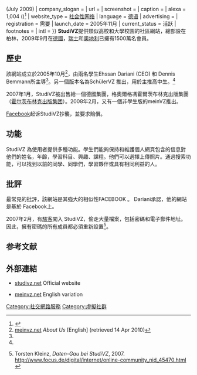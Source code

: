 {{Infobox Dotcom company
| company_name     = StudiVZ
| company_logo     = 
| company_type     = [[私人公司|私人]]
| foundation       = [[德国|德国]]<br>(2005年10月)
| founder          = Ehssan Dariani (CEO) & Dennis Bemmann
| location         = [[德国|德国]][[柏林|柏林]]
| revenue          = ?
| operating_income = 
| net_income       = 
| num_employees    = 超过200人<ref name="factsheet">{{Cite web |url=http://www.studivz.net/l/about_us/1 |title=studiVZ {{!}} Über uns<!-- Bot generated title --> |accessdate=2011-06-30 |archive-date=2011-06-21 |archive-url=https://web.archive.org/web/20110621052410/http://www.studivz.net/l/about_us/1 |dead-url=no }}</ref> (July 2009)
| company_slogan   = 
| url              = {{URL|http://www.studivz.net/}}
| screenshot       = 
| caption          = 
| alexa            = {{decrease}} 1,004 ({{As of|2011|06|alt=June 2011}})<ref name="alexa">{{cite web |url=http://www.alexa.com/siteinfo/studivz.net |title=StudiVZ.net — Site Info from Alexa |work=Alexa |accessdate=June 4, 2011 |postscript=<!--None--> |archive-date=2011-09-30 |archive-url=https://web.archive.org/web/20110930185520/http://www.alexa.com/siteinfo/studivz.net |dead-url=no }}</ref>
| website_type     = [[社会性网络|社会性网络]]
| language         = [[德语|德语]]
| advertising      = 
| registration     = 需要
| launch_date      = 2005年11月
| current_status   = 活跃
| footnotes        = 
| intl             = 
}}
'''StudiVZ'''提供類似高校和大學校園的社區網站，總部設在柏林，2009年9月在[[德國|德國]]，[[瑞士|瑞士]]和[[奧地利|奧地利]]已擁有1500萬名會員。

==歷史==
該網站成立於2005年10月<ref name=vznets>[http://www.meinvz.net/l/about_us/1/ meinvz.net] {{Wayback|url=http://www.meinvz.net/l/about_us/1/ |date=20110716234405 }} ''About Us'' [English] (retrieved 14 Apr 2010)</ref>，由兩名學生Ehssan Dariani (CEO) 和 Dennis Bemmann所主導<ref name="factsheet"/>。另一個版本名為SchülerVZ 推出，用於主推高中生。<ref name="factsheet" />

2007年1月，StudiVZ被出售給一個德國集團，格奧爾格馮霍爾茨布林克出版集團（[[霍尔茨布林克出版集团|霍尔茨布林克出版集团]]）。2008年2月，又有一個非學生版的meinVZ推出。

[[Facebook|Facebook]]起诉StudiVZ抄襲，並要求賠償。 

==功能==
StudiVZ 為使用者提供多種功能。學生們能夠保持和維護個人網頁包含的信息對他們的姓名，年齡，學習科目、興趣、課程。他們可以選擇上傳照片。通過搜索功能，可以找到以前的同學、同學們，學習夥伴或具有相同利益的人。

==批評==
最常見的批評，該網站是其強大的相似性FACEBOOK 。 Dariani承認，他的網站是基於 Facebook上。

2007年2月，有[[駭客|駭客]]闖入 StudiVZ，偷走大量檔案，包括密碼和電子郵件地址。因此，擁有密碼的所有成員都必須重新設置<ref>{{de icon}} Torsten Kleinz, ''Daten-Gau bei StudiVZ'', 2007. http://www.focus.de/digital/internet/online-community_nid_45470.html {{Wayback|url=http://www.focus.de/digital/internet/online-community_nid_45470.html |date=20070310051935 }}</ref>。

== 参考文献 ==
{{reflist|2}}

==外部連結==
* {{de icon}} [http://www.studivz.net studivz.net]{{Wayback|url=http://www.studivz.net/ |date=20110709171244 }} Official website
* {{en icon}} [http://www.meinvz.net meinvz.net]{{Wayback|url=http://www.meinvz.net/ |date=20110716234344 }} English variation

{{Online social networking}}
[[Category:社交網路服務|Category:社交網路服務]]
[[Category:虛擬社群|Category:虛擬社群]]